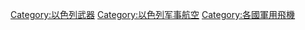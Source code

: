 [[Category:以色列武器|Category:以色列武器]]
[[Category:以色列军事航空|Category:以色列军事航空]]
[[Category:各國軍用飛機|Category:各國軍用飛機]]
